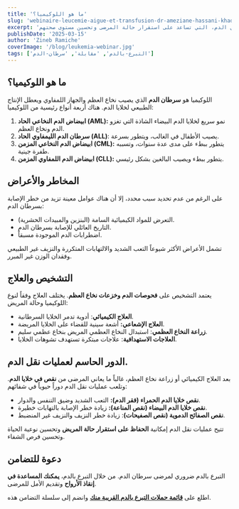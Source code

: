 ```yaml
---
title: 'ما هو اللوكيميا؟'
slug: 'webinaire-leucemie-aigue-et-transfusion-dr-ameziane-hassani-khadija-explique-l-importance-du-don-de-sang'
excerpt: 'الدكتورة أمزيان حساني خديجة تتحدّثت عن الجوانب المختلفة لمرض اللوكيميا، أشكاله، أعراضه والحلول العلاجية المتوفرة. ووكذلك أكدت بشكل خاص على الدور الأساسي لعمليات نقل الدم، التي تساعد على استقرار حالة المرضى وتحسين مستوى صحتهم.'
publishDate: '2025-03-15'
author: 'Zineb Ramiche'
coverImage: '/blog/leukemia-webinar.jpg'
tags: ['التبرع-بالدم', 'مقابلة', 'سرطان-الدم']
---
```


## **ما هو اللوكيميا؟**

اللوكيميا هو **سرطان الدم** الذي يصيب نخاع العظم والجهاز اللمفاوي ويعطل الإنتاج الطبيعي لخلايا الدم. هناك أربعة أنواع رئيسية من اللوكيميا:

1. **ابيضاض الدم النخاعي الحاد (AML):** نمو سريع لخلايا الدم البيضاء الشاذة التي تغزو الدم ونخاع العظم.
2. **سرطان الدم الليمفاوي الحاد (ALL)**: يصيب الأطفال في الغالب، ويتطور بسرعة.
3. **ابيضاض الدم النخاعي المزمن (CML):** يتطور ببطء على مدى عدة سنوات، وتسببه طفرة جينية.
4. **ابيضاض الدم اللمفاوي المزمن (CLL):** يتطور ببطء ويصيب البالغين بشكل رئيسي.

## المخاطر والأعراض

على الرغم من عدم تحديد سبب محدد، إلا أن هناك عوامل معينة تزيد من خطر الإصابة بسرطان الدم:

-   التعرض للمواد الكيميائية السامة (البنزين والمبيدات الحشرية).
-   التاريخ العائلي للإصابة بسرطان الدم.
-   اضطرابات الدم الموجودة مسبقاً.

تشمل الأعراض الأكثر شيوعاً التعب الشديد والالتهابات المتكررة والنزيف غير الطبيعي وفقدان الوزن غير المبرر.

## التشخيص والعلاج

يعتمد التشخيص على **فحوصات الدم وخزعات نخاع العظم**. يختلف العلاج وفقاً لنوع اللوكيميا وحالة المريض:

-   **العلاج الكيميائي**: أدوية تدمر الخلايا السرطانية.
-   **العلاج الإشعاعي:** أشعة سينية للقضاء على الخلايا المريضة.
-   **زراعة النخاع العظمي**: استبدال النخاع العظمي المريض بنخاع عظمي سليم.
-   **العلاجات الاستهدافية**: علاجات مبتكرة تستهدف تشوهات الخلايا.

## الدور الحاسم لعمليات نقل الدم.

بعد العلاج الكيميائي أو زراعة نخاع العظم، غالباً ما يعاني المرضى من **نقص في خلايا الدم**. وتلعب عمليات نقل الدم دوراً حيوياً في شفائهم:

-   **نقص خلايا الدم الحمراء (فقر الدم):** التعب الشديد وضيق التنفس والدوار.
-   **نقص خلايا الدم البيضاء (نقص المناعة):** زيادة خطر الإصابة بالتهابات خطيرة.
-   **نقص الصفائح الدموية (نقص الصفيحات)**: زيادة خطر النزيف والنزيف غير المنضبط.

تتيح عمليات نقل الدم إمكانية **الحفاظ على استقرار حالة المريض** وتحسين نوعية الحياة وتحسين فرص الشفاء.

## دعوة للتضامن

التبرع بالدم ضروري لمرضى سرطان الدم. من خلال التبرع بالدم، **يمكنك المساعدة في إنقاذ الأرواح** وتقديم الأمل للمرضى.

اطلع على [**قائمة حملات التبرع بالدم القريبة منك**](https://www.tabarro3.ma/campaigns) وانضم إلى سلسلة التضامن هذه.

